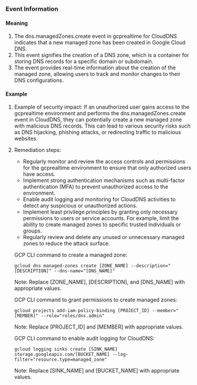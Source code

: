 
### Event Information

#### Meaning

1. The dns.managedZones.create event in gcprealtime for CloudDNS indicates that a new managed zone has been created in Google Cloud DNS.
2. This event signifies the creation of a DNS zone, which is a container for storing DNS records for a specific domain or subdomain.
3. The event provides real-time information about the creation of the managed zone, allowing users to track and monitor changes to their DNS configurations.

#### Example

1. Example of security impact: If an unauthorized user gains access to the gcprealtime environment and performs the dns.managedZones.create event in CloudDNS, they can potentially create a new managed zone with malicious DNS records. This can lead to various security risks such as DNS hijacking, phishing attacks, or redirecting traffic to malicious websites.

2. Remediation steps:
   - Regularly monitor and review the access controls and permissions for the gcprealtime environment to ensure that only authorized users have access.
   - Implement strong authentication mechanisms such as multi-factor authentication (MFA) to prevent unauthorized access to the environment.
   - Enable audit logging and monitoring for CloudDNS activities to detect any suspicious or unauthorized actions.
   - Implement least privilege principles by granting only necessary permissions to users or service accounts. For example, limit the ability to create managed zones to specific trusted individuals or groups.
   - Regularly review and delete any unused or unnecessary managed zones to reduce the attack surface.

   GCP CLI command to create a managed zone:
   ```
   gcloud dns managed-zones create [ZONE_NAME] --description="[DESCRIPTION]" --dns-name="[DNS_NAME]"
   ```

   Note: Replace [ZONE_NAME], [DESCRIPTION], and [DNS_NAME] with appropriate values.

   GCP CLI command to grant permissions to create managed zones:
   ```
   gcloud projects add-iam-policy-binding [PROJECT_ID] --member="[MEMBER]" --role="roles/dns.admin"
   ```

   Note: Replace [PROJECT_ID] and [MEMBER] with appropriate values.

   GCP CLI command to enable audit logging for CloudDNS:
   ```
   gcloud logging sinks create [SINK_NAME] storage.googleapis.com/[BUCKET_NAME] --log-filter="resource.type=managed_zone"
   ```

   Note: Replace [SINK_NAME] and [BUCKET_NAME] with appropriate values.

